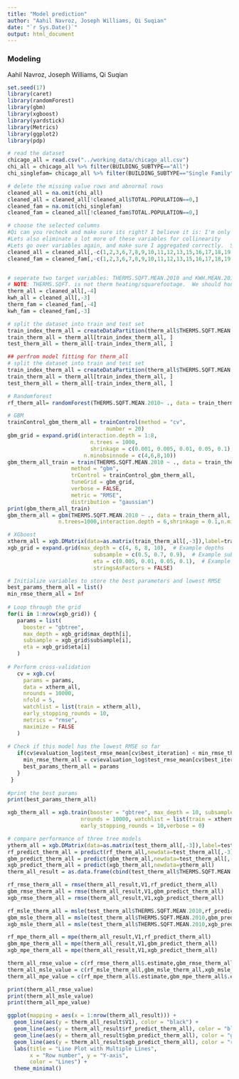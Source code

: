 ```yaml
---
title: "Model prediction"
author: "Aahil Navroz, Joseph Williams, Qi Suqian"
date: "`r Sys.Date()`"
output: html_document
---
```


### Modeling

Aahil Navroz, Joseph Williams, Qi Suqian

```r
set.seed(17)
library(caret)
library(randomForest)
library(gbm)
library(xgboost)
library(yardstick)
library(Metrics)
library(ggplot2)
library(pdp)
```

```r
# read the dataset
chicago_all = read.csv("../working_data/chicago_all.csv")
chi_all = chicago_all %>% filter(BUILDING_SUBTYPE=="All")
chi_singlefam= chicago_all %>% filter(BUILDING_SUBTYPE=="Single Family")

# delete the missing value rows and abnormal rows
cleaned_all = na.omit(chi_all)
cleaned_all = cleaned_all[!cleaned_all$TOTAL.POPULATION==0,]
cleaned_fam = na.omit(chi_singlefam)
cleaned_fam = cleaned_all[!cleaned_fam$TOTAL.POPULATION==0,]

# choose the selected columns
#Qi can you recheck and make sure its right? I believe it is: I'm only added a WINTER column so all shifted by one
#Lets also eliminate a lot more of these variables for collinearity
#Lets go over variables again, and make sure I aggregated correctly.  Something is off.
cleaned_all = cleaned_all[,-c(1,2,3,6,7,8,9,10,11,12,13,15,16,17,18,19,20,22,29,30)]
cleaned_fam = cleaned_fam[,-c(1,2,3,6,7,8,9,10,11,12,13,15,16,17,18,19,20,22,29,30)]


# seperate two target variables: THERMS.SQFT.MEAN.2010 and KWH.MEAN.2010
# NOTE: THERMS.SQFT. is not therm heating/squarefootage.  We should honestly do WINTER/SQFT*(OCCUPIED HOUSING/HOUSING)
therm_all = cleaned_all[,-4]
kwh_all = cleaned_all[,-3]
therm_fam = cleaned_fam[,-4]
kwh_fam = cleaned_fam[,-3]

# split the dataset into train and test set
train_index_therm_all = createDataPartition(therm_all$THERMS.SQFT.MEAN.2010, p = 0.8, list = FALSE)
train_therm_all = therm_all[train_index_therm_all, ]
test_therm_all = therm_all[-train_index_therm_all, ]
```

```r
## perfrom model fitting for therm_all
# split the dataset into train and test set
train_index_therm_all = createDataPartition(therm_all$THERMS.SQFT.MEAN.2010, p = 0.8, list = FALSE)
train_therm_all = therm_all[train_index_therm_all, ]
test_therm_all = therm_all[-train_index_therm_all, ]

# Randomforest
rf_therm_all= randomForest(THERMS.SQFT.MEAN.2010~ ., data = train_therm_all, ntree = 1000)

# GBM
trainControl_gbm_therm_all = trainControl(method = "cv",  
                               number = 20)    
gbm_grid = expand.grid(interaction.depth = 1:8,  
                          n.trees = 1000,          
                          shrinkage = c(0.001, 0.005, 0.01, 0.05, 0.1),
                        n.minobsinnode = c(4,6,8,10))
gbm_therm_all_train = train(THERMS.SQFT.MEAN.2010 ~ ., data = train_therm_all,
                    method = "gbm",
                    trControl = trainControl_gbm_therm_all,
                    tuneGrid = gbm_grid,
                    verbose = FALSE,
                    metric = "RMSE",  
                    distribution = "gaussian")
print(gbm_therm_all_train)
gbm_therm_all = gbm(THERMS.SQFT.MEAN.2010 ~ ., data = train_therm_all, distribution = "gaussian", 
                n.trees=1000,interaction.depth = 6,shrinkage = 0.1,n.minobsinnode = 4)

# XGboost
xtherm_all = xgb.DMatrix(data=as.matrix(train_therm_all[,-3]),label=train_therm_all[,3])
xgb_grid = expand.grid(max_depth = c(4, 6, 8, 10),  # Example depths
                           subsample = c(0.5, 0.7, 0.9),  # Example subsample rates
                           eta = c(0.005, 0.01, 0.05, 0.1),  # Example learning rates
                           stringsAsFactors = FALSE)

# Initialize variables to store the best parameters and lowest RMSE
best_params_therm_all = list()
min_rmse_therm_all = Inf
 
# Loop through the grid
for(i in 1:nrow(xgb_grid)) {
   params = list(
     booster = "gbtree",
     max_depth = xgb_grid$max_depth[i],
     subsample = xgb_grid$subsample[i],
     eta = xgb_grid$eta[i]
   )
   
# Perform cross-validation
   cv = xgb.cv(
     params = params,
     data = xtherm_all,
     nrounds = 10000,
     nfold = 5,  
     watchlist = list(train = xtherm_all),
     early_stopping_rounds = 10,
     metrics = "rmse",
     maximize = FALSE  
   )
   
# Check if this model has the lowest RMSE so far
   if(cv$evaluation_log$test_rmse_mean[cv$best_iteration] < min_rmse_therm_all) {
     min_rmse_therm_all = cv$evaluation_log$test_rmse_mean[cv$best_iteration]
     best_params_therm_all = params
   }
 }
 
#print the best params
print(best_params_therm_all)

xgb_therm_all = xgb.train(booster = "gbtree", max_depth = 10, subsample = 0.5, eta = 0.01, data = xtherm_all,
                       nrounds = 10000, watchlist = list(train = xtherm_all),
                       early_stopping_rounds = 10,verbose = 0)

# compare performance of three tree models
ytherm_all = xgb.DMatrix(data=as.matrix(test_therm_all[,-3]),label=test_therm_all[,3])
rf_predict_therm_all = predict(rf_therm_all,newdata=test_therm_all[,-3])
gbm_predict_therm_all = predict(gbm_therm_all,newdata=test_therm_all[,-3])
xgb_predict_therm_all = predict(xgb_therm_all,newdata=ytherm_all)
therm_all_result = as.data.frame(cbind(test_therm_all$THERMS.SQFT.MEAN.2010,rf_predict_therm_all,gbm_predict_therm_all,xgb_predict_therm_all))

rf_rmse_therm_all = rmse(therm_all_result,V1,rf_predict_therm_all)
gbm_rmse_therm_all = rmse(therm_all_result,V1,gbm_predict_therm_all)
xgb_rmse_therm_all = rmse(therm_all_result,V1,xgb_predict_therm_all)

rf_msle_therm_all = msle(test_therm_all$THERMS.SQFT.MEAN.2010,rf_predict_therm_all)
gbm_msle_therm_all = msle(test_therm_all$THERMS.SQFT.MEAN.2010,gbm_predict_therm_all)
xgb_msle_therm_all = msle(test_therm_all$THERMS.SQFT.MEAN.2010,xgb_predict_therm_all)

rf_mpe_therm_all = mpe(therm_all_result,V1,rf_predict_therm_all)
gbm_mpe_therm_all = mpe(therm_all_result,V1,gbm_predict_therm_all)
xgb_mpe_therm_all = mpe(therm_all_result,V1,xgb_predict_therm_all)

therm_all_rmse_value = c(rf_rmse_therm_all$.estimate,gbm_rmse_therm_all$.estimate,xgb_rmse_therm_all$.estimate)
therm_all_msle_value = c(rf_msle_therm_all,gbm_msle_therm_all,xgb_msle_therm_all)
therm_all_mpe_value = c(rf_mpe_therm_all$.estimate,gbm_mpe_therm_all$.estimate,xgb_mpe_therm_all$.estimate)

print(therm_all_rmse_value)
print(therm_all_msle_value)
print(therm_all_mpe_value)

```

```r
ggplot(mapping = aes(x = 1:nrow(therm_all_result))) +
  geom_line(aes(y = therm_all_result$V1), color = "black") +
  geom_line(aes(y = therm_all_result$rf_predict_therm_all), color = "blue") +
  geom_line(aes(y = therm_all_result$gbm_predict_therm_all), color = "green") +
  geom_line(aes(y = therm_all_result$xgb_predict_therm_all), color = "red") +
  labs(title = "Line Plot with Multiple Lines",
       x = "Row number", y = "Y-axis",
       color = "Lines") +
  theme_minimal()
```